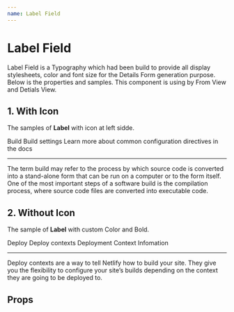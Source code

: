 ```yaml
---
name: Label Field
---
```



# Label Field

Label Field is a Typography which had been build to provide all display stylesheets, color and font size for the Details Form generation purpose.
Below is the properties and samples.
This component is using by From View and Detials View.

## **1. With Icon**

The samples of **Label** with icon at left sidde.

<Playground>
  <Label variant="caption" icon={Icon}>
    Build
  </Label>
  <Label icon={Icon}>Build settings</Label>
  <Label variant="subtitle" icon={Icon}>
    Learn more about common configuration directives in the docs
  </Label>
  <hr />
   <Label variant="body" bold title="body with Bold">
     The term build may refer to the process by which source code is converted into
  a stand-alone form that can be run on a computer or to the form itself. One of
  the most important steps of a software build is the compilation process, where
  source code files are converted into executable code.
  </Label>

</Playground>

## **2. Without Icon**

The sample of **Label** with custom Color and Bold.

<Playground>
  <Label variant="caption">Deploy</Label>
  <Label bold color="red" title="with Bold and Red">
    Deploy contexts
  </Label>
  <Label variant="subtitle">Deployment Context Infomation</Label>
  <hr />
  <Label variant="body">
    Deploy contexts are a way to tell Netlify how to build your site. They give
    you the flexibility to configure your site’s builds depending on the context
    they are going to be deployed to.
  </Label>
</Playground>

## Props

<Props of={Label} />
